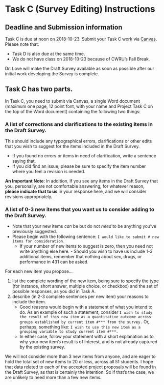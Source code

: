 # Task C (Survey Editing) Instructions {#taskC}

## Deadline and Submission information

Task C is due at noon on 2018-10-23. Submit your Task C work via [Canvas](https://canvas.case.edu/). Please note that:

- Task D is also due at the same time. 
- We do not have class on 2018-10-23 because of CWRU's Fall Break.

Dr. Love will make the Draft Survey available as soon as possible after our initial work developing the Survey is complete.

## Task C has two parts.

In Task C, you need to submit via Canvas, a single Word document (maximum one page, 12 point font, with your name and Project Task C on the top of the Word document) containing the following two things: 

### A list of corrections and clarifications to the existing items in the Draft Survey.

This should include any typographical errors, clarifications or other edits that you wish to suggest for the items included in the Draft Survey. 

- If you found no errors or items in need of clarification, write a sentence saying that. 
- If you did find an issue, please be sure to specify the item number where you feel a revision is needed. 

**An Important Note**: In addition, If you see any items in the Draft Survey that you, personally, are not comfortable answering, for whatever reason, **please indicate that to us** in your response here, and we will consider revisions appropriately.

### A list of 0-3 new items that you want us to consider adding to the Draft Survey.

- Note that your new items *can* be but do not *need* to be anything you've previously suggested.
- Please begin with the following sentence: `I would like to submit # new items for consideration.` 
    - If your number of new items to suggest is zero, then you need not write anything else here.     - Should you wish to have us include 1-3 additional items, remember that nothing about sex, drugs, or performance in 431 can be asked.
    
For each new item you propose...

1. list the complete wording of the new item, being sure to specify the type (for instance, short answer, multiple choice, or checkbox) and the set of possible responses, as you did in Task A.
2. describe (in 2-3 complete sentences per new item) your reasons to include the item. 
    - Good reasons would begin with a statement of what you intend to do. As an example of such a statement, consider `I wish to study the result of this new item as a quantitative outcome across groups established by current item #*** from the survey.` Or, perhaps, something like: `I wish to use this new item as a grouping variable to study current item #***.` 
    - In either case, follow your statement with a short explanation as to why your new item's result is of interest, and is not already captured by the existing survey.

We will not consider more than 3 new items from anyone, and are eager to hold the total set of new items to 20 or less, across all 51 students. I hope that data related to each of the accepted project proposals will be found in the Draft Survey, as that is certainly the intention. So if that's the case, we are unlikely to need more than a few new items.

